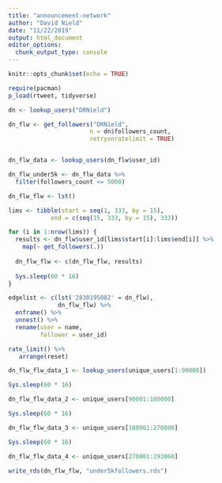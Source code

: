 ```yaml
---
title: "announcement-network"
author: "David Nield"
date: "11/22/2019"
output: html_document
editor_options: 
  chunk_output_type: console
---
```


```r
knitr::opts_chunk$set(echo = TRUE)

require(pacman)
p_load(rtweet, tidyverse)

dn <- lookup_users("DRNield")

dn_flw <- get_followers("DRNield",
                       n = dn$followers_count,
                       retryonratelimit = TRUE)


dn_flw_data <- lookup_users(dn_flw$user_id)

dn_flw_under5k <- dn_flw_data %>% 
  filter(followers_count <= 5000)

dn_flw_flw <- lst()

lims <- tibble(start = seq(1, 333, by = 15),
            end = c(seq(15, 333, by = 15), 333))

for (i in 1:nrow(lims)) {
  results <- dn_flw$user_id[lims$start[i]:lims$end[i]] %>%
    map(~ get_followers(.))
  
  dn_flw_flw <- c(dn_flw_flw, results)
  
  Sys.sleep(60 * 16)
}

edgelist <- c(lst('2830195082' = dn_flw),
              dn_flw_flw) %>% 
  enframe() %>% 
  unnest() %>% 
  rename(user = name,
         follower = user_id)

rate_limit() %>% 
   arrange(reset)

dn_flw_flw_data_1 <- lookup_users(unique_users[1:90000])

Sys.sleep(60 * 16)

dn_flw_flw_data_2 <- unique_users[90001:180000]

Sys.sleep(60 * 16)

dn_flw_flw_data_3 <- unique_users[180001:270000]

Sys.sleep(60 * 16)

dn_flw_flw_data_4 <- unique_users[270001:293060]

write_rds(dn_flw_flw, "under5kfollowers.rds")


```